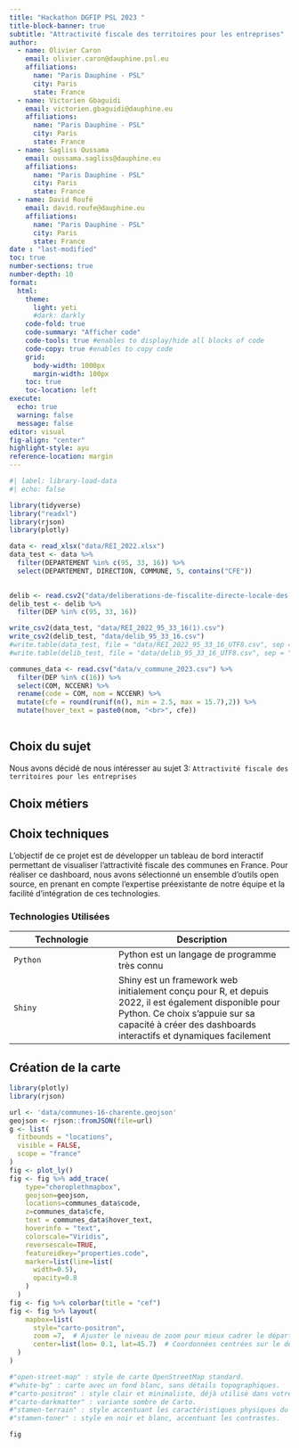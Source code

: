 ```yaml
---
title: "Hackathon DGFIP PSL 2023 "
title-block-banner: true
subtitle: "Attractivité fiscale des territoires pour les entreprises"
author:
  - name: Olivier Caron
    email: olivier.caron@dauphine.psl.eu
    affiliations: 
      name: "Paris Dauphine - PSL"
      city: Paris
      state: France
  - name: Victorien Gbaguidi
    email: victorien.gbaguidi@dauphine.eu
    affiliations: 
      name: "Paris Dauphine - PSL"
      city: Paris
      state: France
  - name: Sagliss Oussama
    email: oussama.sagliss@dauphine.eu
    affiliations: 
      name: "Paris Dauphine - PSL"
      city: Paris
      state: France
  - name: David Roufé
    email: david.roufe@dauphine.eu
    affiliations: 
      name: "Paris Dauphine - PSL"
      city: Paris
      state: France
date : "last-modified"
toc: true
number-sections: true
number-depth: 10
format:
  html:
    theme:
      light: yeti
      #dark: darkly
    code-fold: true
    code-summary: "Afficher code"
    code-tools: true #enables to display/hide all blocks of code
    code-copy: true #enables to copy code
    grid:
      body-width: 1000px
      margin-width: 100px
    toc: true
    toc-location: left
execute:
  echo: true
  warning: false
  message: false
editor: visual
fig-align: "center"
highlight-style: ayu
reference-location: margin
---
```


```r
#| label: library-load-data
#| echo: false

library(tidyverse)
library("readxl")
library(rjson)
library(plotly)

data <- read_xlsx("data/REI_2022.xlsx")
data_test <- data %>%
  filter(DEPARTEMENT %in% c(95, 33, 16)) %>%
  select(DEPARTEMENT, DIRECTION, COMMUNE, 5, contains("CFE"))
  

delib <- read.csv2("data/deliberations-de-fiscalite-directe-locale-des-communes-2023-hors-taux.csv")
delib_test <- delib %>%
  filter(DEP %in% c(95, 33, 16))

write_csv2(data_test, "data/REI_2022_95_33_16(1).csv")
write_csv2(delib_test, "data/delib_95_33_16.csv")
#write.table(data_test, file = "data/REI_2022_95_33_16_UTF8.csv", sep = ";", row.names = FALSE, fileEncoding = "UTF-8")
#write.table(delib_test, file = "data/delib_95_33_16_UTF8.csv", sep = ";", row.names = FALSE, fileEncoding = "UTF-8")

communes_data <- read.csv("data/v_commune_2023.csv") %>%
  filter(DEP %in% c(16)) %>%
  select(COM, NCCENR) %>%
  rename(code = COM, nom = NCCENR) %>%
  mutate(cfe = round(runif(n(), min = 2.5, max = 15.7),2)) %>%
  mutate(hover_text = paste0(nom, "<br>", cfe))
  
```

## Choix du sujet

Nous avons décidé de nous intéresser au sujet 3: `Attractivité fiscale des territoires pour les entreprises`

## Choix métiers

## Choix techniques

L'objectif de ce projet est de développer un tableau de bord interactif permettant de visualiser l'attractivité fiscale des communes en France. Pour réaliser ce dashboard, nous avons sélectionné un ensemble d'outils open source, en prenant en compte l'expertise préexistante de notre équipe et la facilité d'intégration de ces technologies.

### Technologies Utilisées

| Technologie | Description                                                                                                                                                                                                  |
|---------------------------|---------------------------------------------|
| `Python`    | Python est un langage de programme très connu                                                                                                                                                                |
| `Shiny`     | Shiny est un framework web initialement conçu pour R, et depuis 2022, il est également disponible pour Python. Ce choix s'appuie sur sa capacité à créer des dashboards interactifs et dynamiques facilement |


## Création de la carte

```r
library(plotly)
library(rjson)

url <- 'data/communes-16-charente.geojson'
geojson <- rjson::fromJSON(file=url)
g <- list(
  fitbounds = "locations",
  visible = FALSE,
  scope = "france"
)
fig <- plot_ly() 
fig <- fig %>% add_trace(
    type="choroplethmapbox",
    geojson=geojson,
    locations=communes_data$code,
    z=communes_data$cfe,
    text = communes_data$hover_text,
    hoverinfo = "text",
    colorscale="Viridis",
    reversescale=TRUE,
    featureidkey="properties.code",
    marker=list(line=list(
      width=0.5),
      opacity=0.8
    )
  )
fig <- fig %>% colorbar(title = "cef")
fig <- fig %>% layout(
    mapbox=list(
      style="carto-positron",
      zoom =7,  # Ajuster le niveau de zoom pour mieux cadrer le département 16
      center=list(lon= 0.1, lat=45.7)  # Coordonnées centrées sur le département 16
  )
)

#"open-street-map" : style de carte OpenStreetMap standard.
#"white-bg" : carte avec un fond blanc, sans détails topographiques.
#"carto-positron" : style clair et minimaliste, déjà utilisé dans votre code.
#"carto-darkmatter" : variante sombre de Carto.
#"stamen-terrain" : style accentuant les caractéristiques physiques du terrain.
#"stamen-toner" : style en noir et blanc, accentuant les contrastes.

fig
```

